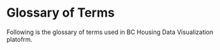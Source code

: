 # Glossary of Terms

Following is the glossary of terms used in BC Housing Data Visualization platofrm.


